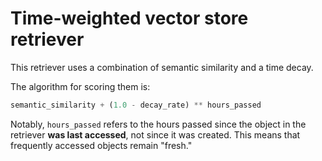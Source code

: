 # Time-weighted vector store retriever

This retriever uses a combination of semantic similarity and a time decay.

The algorithm for scoring them is:

```python
semantic_similarity + (1.0 - decay_rate) ** hours_passed
```

Notably, `hours_passed` refers to the hours passed since the object in the retriever **was last accessed**, not since it was created. This means that frequently accessed objects remain "fresh."


<Example/>
